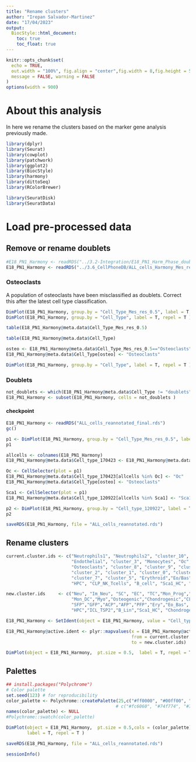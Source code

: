 ```yaml
---
title: "Rename clusters"
author: "Irepan Salvador-Martinez"
date: "17/04/2023"
output:
  BiocStyle::html_document:
    toc: true
    toc_float: true
---
```


```r
knitr::opts_chunk$set(
  echo = TRUE, 
  out.width = "100%", fig.align = "center",fig.width = 8,fig.height = 5,
  message = FALSE, warning = FALSE
)
options(width = 900)
```



# About this analysis

In here we rename the clusters based on the marker gene analysis previously 
made.


```r
library(dplyr)
library(Seurat)
library(cowplot)
library(patchwork)
library(ggplot2)
library(BiocStyle)
library(harmony)
library(dittoSeq)
library(RColorBrewer)

library(SeuratDisk)
library(SeuratData)
```
# Load pre-processed data

## Remove or rename doublets

```r
#E18_PN1_Harmony <- readRDS("../3.2-Integration/E18_PN1_Harm_Phase_doublets.rds")
E18_PN1_Harmony <- readRDS("../3.6_CellPhoneDB/ALL_cells_Harmony_Mes_res_0.5.rds")
```


### Osteoclasts 
A population of osteoclasts have been misclassified as doublets. 
Correct this after the latest cell type classification.

```r
DimPlot(E18_PN1_Harmony, group.by = "Cell_Type_Mes_res_0.5", label = T, repel = T )
DimPlot(E18_PN1_Harmony, group.by = "Cell_Type", label = T, repel = T )

```

```r
table(E18_PN1_Harmony@meta.data$Cell_Type_Mes_res_0.5)
```

```r
table(E18_PN1_Harmony@meta.data$Cell_Type)
```

```r
osteo <- E18_PN1_Harmony@meta.data$Cell_Type_Mes_res_0.5=="Osteoclasts"
E18_PN1_Harmony@meta.data$Cell_Type[osteo] <- "Osteoclasts" 

DimPlot(E18_PN1_Harmony, group.by = "Cell_Type", label = T, repel = T )
```

### Doublets


```r
not_doublets <- which(E18_PN1_Harmony@meta.data$Cell_Type != "doublets" )
E18_PN1_Harmony <- subset(E18_PN1_Harmony, cells = not_doublets )
```


#### checkpoint
```r
E18_PN1_Harmony <- readRDS("ALL_cells_reannotated_final.rds")
gc()

```

```r
p1 <- DimPlot(E18_PN1_Harmony, group.by = "Cell_Type_Mes_res_0.5", label = T, repel = T )
p1
```



```r
allcells <- colnames(E18_PN1_Harmony)
E18_PN1_Harmony@meta.data$Cell_type_170423 <- E18_PN1_Harmony@meta.data$Cell_Type_Mes_res_0.5

```


```r
Oc <- CellSelector(plot = p1)
E18_PN1_Harmony@meta.data$Cell_type_170423[allcells %in% Oc] <- "Oc" 
E18_PN1_Harmony@meta.data$Cell_Type[osteo] <- "Osteoclasts" 
```


```r
Sca1 <- CellSelector(plot = p1)
E18_PN1_Harmony@meta.data$Cell_type_120922[allcells %in% Sca1] <- "Sca1_HC" 
```

```r
p2 <- DimPlot(E18_PN1_Harmony, group.by = "Cell_type_120922", label = T, repel = T )
p2
```


```r
saveRDS(E18_PN1_Harmony, file = "ALL_cells_reannotated.rds")
```



## Rename clusters


```r
current.cluster.ids <- c("Neutrophils1", "Neutrophils2", "cluster_10",
                         "Endothelial", "cluster_3", "Monocytes", "Oc",
                         "Osteoclasts", "cluster_8", "cluster_9", "cluster_6",
                         "cluster_2", "cluster_1", "cluster_0", "cluster_4",
                         "cluster_7", "cluster_5", "Erythroid","Eo/Bas","PHP",
                         "HPC", "CLP_NK_Tcells", "B_cell", "Sca1_HC", "cluster_11")

new.cluster.ids     <- c("Neu", "Im_Neu", "SC", "EC", "TC","Mon_Prog","Oc",
                         "Mon_DC","Myo","Osteogenic","Chondrogenic","CLFP",
                         "SFP","GFP","ACP","AFP","PFP","Ery","Eo_Bas", "PHP",
                         "HPC","ICL_TSP2","B_Lin","Sca1_HC", "Chondrogenic")

E18_PN1_Harmony <- SetIdent(object = E18_PN1_Harmony, value = "Cell_type_120922")

E18_PN1_Harmony@active.ident <- plyr::mapvalues(x = E18_PN1_Harmony@active.ident,
                                                from = current.cluster.ids,
                                                to = new.cluster.ids)

DimPlot(object = E18_PN1_Harmony,  pt.size = 0.5,  label = T, repel = T )
```


## Palettes

```r
## install.packages("Polychrome")
# Color palette
set.seed(123) # for reproducibility
color_palette <- Polychrome::createPalette(25,c("#ff0000", "#00ff00", "#0000ff")) 
                                          # c("#fc6060", "#74f774", "#7c7cfc"))
names(color_palette) <- NULL
#Polychrome::swatch(color_palette)
```


```r
DimPlot(object = E18_PN1_Harmony,  pt.size = 0.5,cols = (color_palette),
        label = T, repel = T )
```


```r
saveRDS(E18_PN1_Harmony, file = "ALL_cells_reannotated.rds")
```



```r
sessionInfo()
```

